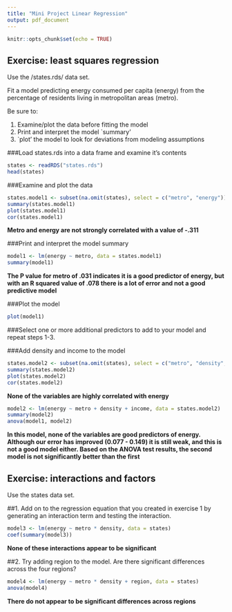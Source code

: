 ---
title: "Mini Project Linear Regression"
output: pdf_document
---

```{r setup, include=FALSE}
knitr::opts_chunk$set(echo = TRUE)
```

## Exercise: least squares regression

Use the /states.rds/ data set.

Fit a model predicting energy consumed per capita (energy) from the percentage of residents living in metropolitan areas (metro). 

Be sure to: 

  1. Examine/plot the data before fitting the model
  2. Print and interpret the model `summary'
  3. `plot' the model to look for deviations from modeling assumptions
  

###Load states.rds into a data frame and examine it's contents
```{r}
states <- readRDS("states.rds")
head(states)
```

###Examine and plot the data
```{r}
states.model1 <- subset(na.omit(states), select = c("metro", "energy"))
summary(states.model1)
plot(states.model1)
cor(states.model1)
```
**Metro and energy are not strongly correlated with a value of -.311**

###Print and interpret the model summary
```{r}
model1 <- lm(energy ~ metro, data = states.model1)
summary(model1)
```
**The P value for metro of .031 indicates it is a good predictor of energy, but with an R squared value of .078 there is a lot of error and not a good predictive model**

###Plot the model
```{r}
plot(model1)
```

###Select one or more additional predictors to add to your model and repeat steps 1-3.

###Add density and income to the model
```{r}
states.model2 <- subset(na.omit(states), select = c("metro", "density", "income", "energy"))
summary(states.model2)
plot(states.model2)
cor(states.model2)
```
**None of the variables are highly correlated with energy**

```{r}
model2 <- lm(energy ~ metro + density + income, data = states.model2)
summary(model2)
anova(model1, model2)
```
**In this model, none of the variables are good predictors of energy. Although our error has improved (0.077 - 0.149) it is still weak, and this is not a good model either. Based on the ANOVA test results, the second model is not significantly better than the first**


## Exercise: interactions and factors

Use the states data set.

##1. Add on to the regression equation that you created in exercise 1 by generating an interaction term and testing the interaction.

```{r}
model3 <- lm(energy ~ metro * density, data = states)
coef(summary(model3))
```
**None of these interactions appear to be significant**


##2. Try adding region to the model. Are there significant differences across the four regions?

```{r}
model4 <- lm(energy ~ metro * density + region, data = states)
anova(model4)
```
**There do not appear to be significant differences across regions**